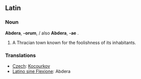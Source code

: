 ==Latin==

===Noun===
{{Wikisource1911Enc|Abdera}}
'''Abdera''', '''-orum''', {{n}} {{p}} / also '''Abdera''', '''-ae''' {{f}}.
# A Thracian town known for the foolishness of its inhabitants.

===Translations===
*[[Czech]]: [[Kocourkov]] {{m}}
*[[Latino sine Flexione]]: Abdera